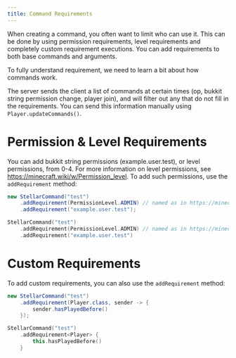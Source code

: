```yaml
---
title: Command Requirements
---
```


When creating a command, you often want to limit who can use it. This can be done by using permission requirements, level requirements and completely custom requirement executions. You can add requirements to both base commands and arguments.

To fully understand requirement, we need to learn a bit about how commands work.

The server sends the client a list of commands at certain times (op, bukkit string permission change, player join), and will filter out any that do not fill in the requirements. You can send this information manually using `Player.updateCommands()`.

# Permission & Level Requirements

You can add bukkit string permissions (example.user.test), or level permissions, from 0-4. For more information on level permissions, see https://minecraft.wiki/w/Permission_level. To add such permissions, use the `addRequirement` method:

```java tab="Java"
new StellarCommand("test")
    .addRequirement(PermissionLevel.ADMIN) // named as in https://minecraft.wiki/w/Permission_level
    .addRequirement("example.user.test");
```
```kotlin tab="Kotlin"
StellarCommand("test")
    .addRequirement(PermissionLevel.ADMIN) // named as in https://minecraft.wiki/w/Permission_level
    .addRequirement("example.user.test")
```

# Custom Requirements

To add custom requirements, you can also use the `addRequirement` method:

```java tab="Java"
new StellarCommand("test")
    .addRequirement(Player.class, sender -> {
        sender.hasPlayedBefore()
    });
```
```kotlin tab="Kotlin"
StellarCommand("test")
    .addRequirement<Player> {
        this.hasPlayedBefore()
    }
```